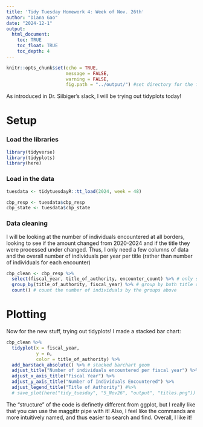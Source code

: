 ```yaml
---
title: 'Tidy Tuesday Homework 4: Week of Nov. 26th'
author: "Diana Gao"
date: "2024-12-1"
output:
  html_document:
    toc: TRUE
    toc_float: TRUE
    toc_depth: 4
---
```


```r
knitr::opts_chunk$set(echo = TRUE, 
                      message = FALSE, 
                      warning = FALSE, 
                      fig.path = "../output/") #set directory for the figures to go in to
```

As introduced in Dr. Silbiger's slack, I will be trying out tidyplots today! 

# Setup
### Load the libraries 
```r
library(tidyverse)
library(tidyplots)
library(here)
```

### Load in the data 
```r
tuesdata <- tidytuesdayR::tt_load(2024, week = 48)

cbp_resp <- tuesdata$cbp_resp
cbp_state <- tuesdata$cbp_state
```

### Data cleaning

I will be looking at the number of individuals encountered at all borders, looking to see if the amount changed from 2020-2024 and if the title they were processed under changed. Thus, I only need a few columns of data and the overall number of individuals per year per title (rather than number of individuals for each encounter)

```r
cbp_clean <- cbp_resp %>%
  select(fiscal_year, title_of_authority, encounter_count) %>% # only save these cols
  group_by(title_of_authority, fiscal_year) %>% # group by both title of authority and fiscal year
  count() # count the number of individuals by the groups above

```

# Plotting

Now for the new stuff, trying out tidyplots! I made a stacked bar chart: 
```r
cbp_clean %>%
  tidyplot(x = fiscal_year, 
           y = n, 
           color = title_of_authority) %>%
  add_barstack_absolute() %>% # stacked barchart geom
  adjust_title("Number of individuals encountered per fiscal year") %>% # changing names and stuff
  adjust_x_axis_title("Fiscal Year") %>%
  adjust_y_axis_title("Number of Individuals Encountered") %>%
  adjust_legend_title("Title of Authority") #%>%
  # save_plot(here("tidy_tuesday", "5_Nov26", "output", "titles.png")) # in basic code I would save using this function :)
```

The "structure" of the code is definetly different from ggplot, but I really like that you can use the maggittr pipe with it! Also, I feel like the commands are more intuitively named, and thus easier to search and find. Overall, I like it! 